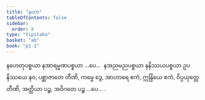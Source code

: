 ```yaml
---
title: "နဝက"
tableOfContents: false
sidebar:
  order: 8
type: "tipitaka"
basket: "ab"
book: "p1-1"
---
```



<DynamicBreadcrumb />

<Paragraph number="1701" book="p1-1">
နဟေတုပစ္စယာ နအာရမ္မဏပစ္စယာ …ပေ…  နအညမညပစ္စယာ နနိဿယပစ္စယာ ဥပနိဿယေ နဝ, ပစ္ဆာဇာတေ တီဏိ, ကမ္မေ ဒွေ, အာဟာရေ ဧကံ, ဣန္ဒြိယေ ဧကံ, ဝိပ္ပယုတ္တေ တီဏိ, အတ္ထိယာ ပဉ္စ, အဝိဂတေ ပဉ္စ …ပေ… .
</Paragraph>